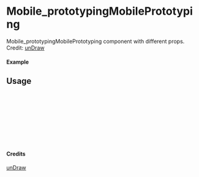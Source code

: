 
<Meta of={Mobile_prototypingMobilePrototyping} title="unDraw/Mobile_prototypingMobilePrototyping" />

# Mobile_prototypingMobilePrototyping

Mobile_prototypingMobilePrototyping component with different props.
Credit: [unDraw](https://undraw.co/illustrations)

#### Example

<Canvas of={Mobile_prototypingMobilePrototyping.Primary} />

## Usage

```ts
import { Mobile_prototypingMobilePrototyping } from "yadl-ui";

const Example = () => {
  return (
      <Mobile_prototypingMobilePrototyping />
  );
};

export default Example;
```

#### Credits
[unDraw](https://undraw.co/illustrations)

